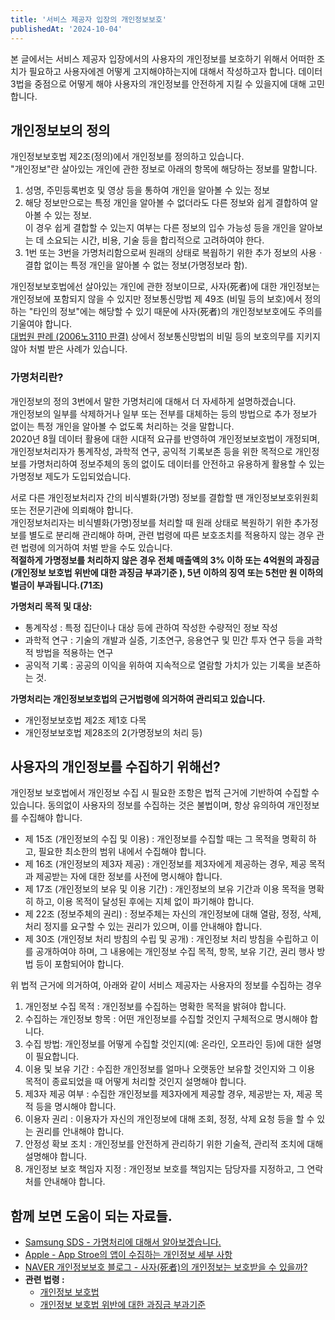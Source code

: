 ```yaml
---
title: '서비스 제공자 입장의 개인정보보호'
publishedAt: '2024-10-04'
---
```

본 글에서는 서비스 제공자 입장에서의 사용자의 개인정보를 보호하기 위해서 어떠한 조치가 필요하고 사용자에겐 어떻게 고지해야하는지에 대해서 작성하고자 합니다.
데이터3법을 중점으로 어떻게 해야 사용자의 개인정보를 안전하게 지킬 수 있을지에 대해 고민합니다.  

## 개인정보보의 정의
개인정보보호법 제2조(정의)에서 개인정보를 정의하고 있습니다.  
"개인정보"란 살아있는 개인에 관한 정보로 아래의 항목에 해당하는 정보를 말합니다.  

1. 성명, 주민등록번호 및 영상 등을 통하여 개인을 알아볼 수 있는 정보
2. 해당 정보만으로는 특정 개인을 알아볼 수 없더라도 다른 정보와 쉽게 결합하여 알아볼 수 있는 정보.  
이 경우 쉽게 결합할 수 있는지 여부는 다른 정보의 입수 가능성 등을 개인을 알아보는 데 소요되는 시간, 비용, 기술 등을 합리적으로 고려하여야 한다.
3. 1번 또는 3번을 가명처리함으로써 원래의 상태로 복웝하기 위한 추가 정보의 사용ㆍ결합 없이는 특정 개인을 알아볼 수 없는 정보(가명정보라 함). 

개인정보보호법에선 살아있는 개인에 관한 정보이므로, 사자(死者)에 대한 개인정보는 개인정보에 포함되지 않을 수 있지만 정보통신망법 제 49조 (비밀 등의 보호)에서 정의하는 "타인의 정보"에는 해당할 수 있기 때문에 사자(死者)의 개인정보보호에도 주의를 기울여야 합니다.  
[대법원 판례 (2006노3110 판결)](https://www.law.go.kr/LSW/precInfoP.do?mode=0&precSeq=78315) 상에서 정보통신망법의 비밀 등의 보호의무를 지키지 않아 처벌 받은 사례가 있습니다.    


### 가명처리란?
개인정보의 정의 3번에서 말한 가명처리에 대해서 더 자세하게 설명하겠습니다.  
개인정보의 일부를 삭제하거나 일부 또는 전부를 대체하는 등의 방법으로 추가 정보가 없이는 특정 개인을 알아볼 수 없도록 처리하는 것을 말합니다.  
2020년 8월 데이터 활용에 대한 시대적 요규를 반영하여 개인정보보호법이 개정되며, 개인정보처리자가 통계작성, 과학적 연구, 공익적 기록보존 등을 위한 목적으로 개인정보를 가명처리하여 정보주체의 동의 없이도 데이터를 안전하고 유용하게 활용할 수 있는 가명정보 제도가 도입되었습니다.

서로 다른 개인정보처리자 간의 비식별화(가명) 정보를 결합할 땐 개인정보보호위원회 또는 전문기관에 의뢰해야 합니다.  
개인정보처리자는 비식별화(가명)정보를 처리할 때 원래 상태로 복원하기 위한 추가정보를 별도로 분리해 관리해야 하며, 관련 법령에 따른 보호조치를 적용하지 않는 경우 관련 법령에 의거하여 처벌 받을 수도 있습니다.  
**적절하게 가명정보를 처리하지 않은 경우 전체 매출액의 3% 이하 또는 4억원의 과징금(개인정보 보호법 위반에 대한 과징금 부과기준
), 5년 이하의 징역 또는 5천만 원 이하의 벌금이 부과됩니다.(71조)**

**가명처리 목적 및 대상:**
- 통계작성 : 특정 집단이나 대상 등에 관하여 작성한 수량적인 정보 작성
- 과학적 연구 : 기술의 개발과 실증, 기초연구, 응용연구 및 민간 투자 연구 등을 과학적 방법을 적용하는 연구
- 공익적 기록 : 공공의 이익을 위하여 지속적으로 열람할 가치가 있는 기록을 보존하는 것.

**가명처리는 개인정보보호법의 근거법령에 의거하여 관리되고 있습니다.**  
- 개인정보보호법 제2조 제1호 다목
- 개인정보보호법 제28조의 2(가명정보의 처리 등)


## 사용자의 개인정보를 수집하기 위해선?
개인정보 보호법에서 개인정보 수집 시 필요한 조항은 법적 근거에 기반하여 수집할 수 있습니다.
동의없이 사용자의 정보를 수집하는 것은 불법이며, 항상 유의하여 개인정보를 수집해야 합니다.

- 제 15조 (개인정보의 수집 및 이용) : 개인정보를 수집할 때는 그 목적을 명확히 하고, 필요한 최소한의 범위 내에서 수집해야 합니다.  
- 제 16조 (개인정보의 제3자 제공) : 개인정보를 제3자에게 제공하는 경우, 제공 목적과 제공받는 자에 대한 정보를 사전에 명시해야 합니다.
- 제 17조 (개인정보의 보유 및 이용 기간) : 개인정보의 보유 기간과 이용 목적을 명확히 하고, 이용 목적이 달성된 후에는 지체 없이 파기해야 합니다.  
- 제 22조 (정보주체의 권리) : 정보주체는 자신의 개인정보에 대해 열람, 정정, 삭제, 처리 정지를 요구할 수 있는 권리가 있으며, 이를 안내해야 합니다.  
- 제 30조 (개인정보 처리 방침의 수립 및 공개) : 개인정보 처리 방침을 수립하고 이를 공개하여야 하며, 그 내용에는 개인정보 수집 목적, 항목, 보유 기간, 권리 행사 방법 등이 포함되어야 합니다.  

위 법적 근거에 의거하여, 아래와 같이 서비스 제공자는 사용자의 정보를 수집하는 경우 

1. 개인정보 수집 목적 : 개인정보를 수집하는 명확한 목적을 밝혀야 합니다.
2. 수집하는 개인정보 항목 : 어떤 개인정보를 수집할 것인지 구체적으로 명시해야 합니다.
3. 수집 방법: 개인정보를 어떻게 수집할 것인지(예: 온라인, 오프라인 등)에 대한 설명이 필요합니다.
4. 이용 및 보유 기간 : 수집한 개인정보를 얼마나 오랫동안 보유할 것인지와 그 이용 목적이 종료되었을 때 어떻게 처리할 것인지 설명해야 합니다. 
5. 제3자 제공 여부 : 수집한 개인정보를 제3자에게 제공할 경우, 제공받는 자, 제공 목적 등을 명시해야 합니다.
6. 이용자 권리 : 이용자가 자신의 개인정보에 대해 조회, 정정, 삭제 요청 등을 할 수 있는 권리를 안내해야 합니다. 
7. 안정성 확보 조치 : 개인정보를 안전하게 관리하기 위한 기술적, 관리적 조치에 대해 설명해야 합니다.  
8. 개인정보 보호 책임자 지정 : 개인정보 보호를 책임지는 담당자를 지정하고, 그 연락처를 안내해야 합니다.  

## 함께 보면 도움이 되는 자료들.
- [Samsung SDS - 가명처리에 대해서 알아보겠습니다.](https://www.samsungsds.com/kr/data-convergence-glossary/1282010_10384.html)
- [Apple - App Stroe의 앱이 수집하는 개인정보 세부 사항](https://developer.apple.com/kr/app-store/app-privacy-details/)
- [NAVER 개인정보보호 블로그 - 사자(死者)의 개인정보는 보호받을 수 있을까?](https://blog.naver.com/PostView.naver?isHttpsRedirect=true&blogId=n_privacy&logNo=80158804788)
- **관련 법령 :**
    - [개인정보 보호법](https://www.law.go.kr/%EB%B2%95%EB%A0%B9/%EA%B0%9C%EC%9D%B8%EC%A0%95%EB%B3%B4%EB%B3%B4%ED%98%B8%EB%B2%95)
    - [개인정보 보호법 위반에 대한 과징금 부과기준](https://www.law.go.kr/LSW//admRulInfoP.do?admRulSeq=2100000229342&chrClsCd=010201)